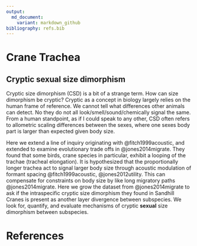 ```yaml
---
output:
  md_document:
    variant: markdown_github
bibliography: refs.bib  
---
```


# Crane Trachea

## Cryptic sexual size dimorphism

Cryptic size dimorphism (CSD) is a bit of a strange term. How can size dimorphism be cryptic? Cryptic as a concept in biology largely relies on the human frame of reference. We cannot tell what differences other animals can detect. No they do not all look/smell/sound/chemically signal the same. From a human standpoint, as if I could speak to any other, CSD often refers to allometric scaling differences between the sexes, where one sexes body part is larger than expected given body size.

Here we extend a line of inquiry originating with @fitch1999acoustic, and extended to examine evolutionary trade offs in @jones2014migrate. They found that some birds, crane species in particular, exhibit a looping of the trachae (tracheal elongation). It is hypothesized that the proportionally longer trachea act to signal larger body size through acoustic modulation of formant spacing @fitch1999acoustic, @jones2012utility. This can compensate for constraints on body size by like long migratory paths @jones2014migrate. Here we grow the dataset from @jones2014migrate to ask if the intraspecific cryptic size dimorphism they found in Sandhill Cranes is present as another layer divergence between subspecies. We look for, quantify, and evaluate mechanisms of cryptic **sexual** size dimorphism between subspecies.

# References